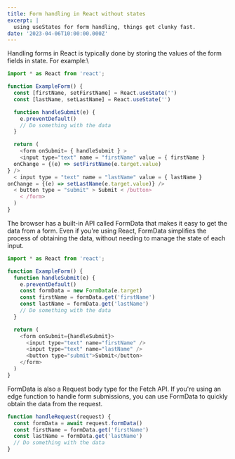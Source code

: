 ```yaml
---
title: Form handling in React without states
excerpt: |
  using useStates for form handling, things get clunky fast.
date: '2023-04-06T10:00:00.000Z'
---
```


Handling forms in React is typically done by storing the values of the form fields in state. For example:\


```javascript
import * as React from 'react';

function ExampleForm() {
  const [firstName, setFirstName] = React.useState('')
  const [lastName, setLastName] = React.useState('')

  function handleSubmit(e) {
    e.preventDefault()
    // Do something with the data
  }

  return (
    <form onSubmit= { handleSubmit } >
    <input type="text" name = "firstName" value = { firstName }
  onChange = {(e) => setFirstName(e.target.value)
} />
  < input type = "text" name = "lastName" value = { lastName }
onChange = {(e) => setLastName(e.target.value)} />
  < button type = "submit" > Submit < /button>
    < /form>
  )
}
```

The browser has a built-in API called FormData that makes it easy to get the data from a form. Even if you're using React, FormData simplifies the process of obtaining the data, without needing to manage the state of each input.

```javascript
import * as React from 'react';

function ExampleForm() {
  function handleSubmit(e) {
    e.preventDefault()
    const formData = new FormData(e.target)
    const firstName = formData.get('firstName')
    const lastName = formData.get('lastName')
    // Do something with the data
  }

  return (
    <form onSubmit={handleSubmit}>
      <input type="text" name="firstName" />
      <input type="text" name="lastName" />
      <button type="submit">Submit</button>
    </form>
  )
}
```

FormData is also a Request body type for the Fetch API. If you're using an edge function to handle form submissions, you can use FormData to quickly obtain the data from the request.

```javascript
function handleRequest(request) {
  const formData = await request.formData()
  const firstName = formData.get('firstName')
  const lastName = formData.get('lastName')
  // Do something with the data
}
```
